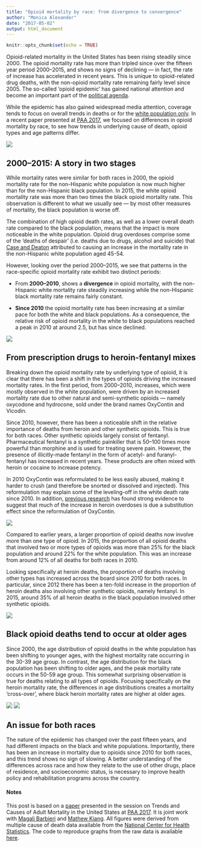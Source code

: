 ```yaml
---
title: "Opioid mortality by race: from divergence to convergence"
author: "Monica Alexander"
date: "2017-05-02"
output: html_document
---
```



```r
knitr::opts_chunk$set(echo = TRUE)
```

Opioid-related mortality in the United States has been rising steadily since 2000. The opioid mortality rate has more than tripled since over the fifteen year period 2000--2015, and shows no signs of declining --- in fact, the rate of increase has accelerated in recent years. This is unique to opioid-related drug deaths, with the non-opioid mortality rate remaining fairly level since 2005. The so-called 'opioid epidemic' has gained national attention and become an important part of the [political agenda](https://www.vox.com/policy-and-politics/2017/3/29/15089618/trump-opioid-epidemic-executive-order). 

While the epidemic has also gained widespread media attention, coverage tends to focus on overall trends in deaths or for the [white population only](https://www.nytimes.com/2016/01/17/science/drug-overdoses-propel-rise-in-mortality-rates-of-young-whites.html). In a recent paper presented at [PAA 2017](https://paa.confex.com/paa/2017/webprogrampreliminary/Paper16497.html), we focused on differences in opioid mortality by race, to see how trends in underlying cause of death, opioid types and age patterns differ. 

![](/img/opiod_plots/fig1_nood_v_ci.png)

## 2000--2015: A story in two stages

While mortality rates were similar for both races in 2000, the opioid mortality rate for the non-Hispanic white population is now much higher than for the non-Hispanic black population. In 2015, the white opioid mortality rate was more than two times the black opioid mortality rate. This observation is different to what we usually see --- by most other measures of mortality, the black population is worse off. 

The combination of high opioid death rates, as well as a lower overall death rate compared to the black population, means that the impact is more noticeable in the white population. Opioid drug overdoses comprise some of the 'deaths of despair' (i.e. deaths due to drugs, alcohol and suicide) that [Case and Deaton](https://www.brookings.edu/bpea-articles/mortality-and-morbidity-in-the-21st-century/) attributed to causing an increase in the mortality rate in the non-Hispanic white population aged 45-54. 

However, looking over the period 2000--2015, we see that patterns in the race-specific opioid mortality rate exhibit two distinct periods:

- From **2000--2010**, shows a **divergence** in opioid mortality, with the non-Hispanic white mortality rate steadily increasing while the non-Hispanic black mortality rate remains fairly constant. 

- **Since 2010** the opioid mortality rate has been increasing at a similar pace for both the white and black populations. As a consequence, the relative risk of opioid mortality in the white to black populations reached a peak in 2010 at around 2.5, but has since declined. 

![](/img/opiod_plots/paa_2017_fig.png)

## From prescription drugs to heroin-fentanyl mixes
Breaking down the opioid mortality rate by underlying type of opioid, it is clear that there has been a shift in the types of opioids driving the increased mortality rates. In the first period, from 2000--2010, increases, which were mostly observed in the white population, were driven by an increased mortality rate due to other natural and semi-synthetic opioids --- namely oxycodone and hydrocone, sold under the brand names OxyContin and Vicodin. 

Since 2010, however, there has been a noticeable shift in the relative importance of deaths from heroin and other synthetic opioids. This is true for both races. Other synthetic opioids largely consist of fentanyl. Pharmaceutical fentanyl is a synthetic painkiller that is 50--100 times more powerful than morphine and is used for treating severe pain. However, the presence of illicitly-made fentanyl in the form of acetyl- and furanyl-fentanyl has increased in recent years. These products are often mixed with heroin or cocaine to increase potency.

In 2010 OxyContin was reformulated to be less easily abused, making it harder to crush (and therefore be snorted or dissolved and injected). This reformulation may explain some of the leveling-off in the white death rate since 2010. In addition, [previous research](http://www.nber.org/papers/w23031) has found strong evidence to suggest that much of the increase in heroin overdoses is due a substitution effect since the reformulation of OxyContin.

![](/img/opiod_plots/fig4_t40_adjusted_race_lines_v_ci.png)

Compared to earlier years, a larger proportion of opioid deaths now involve more than one type of opioid. In 2015, the proportion of all opioid deaths that involved two or more types of opioids was more than 25\% for the black population and around 22\% for the white population. This was an increase from around 12\% of all deaths for both races in 2010. 

Looking specifically at heroin deaths, the proportion of deaths involving other types has increased across the board since 2010 for both races. In particular, since 2012 there has been a ten-fold increase in the proportion of heroin deaths also involving other synthetic opioids, namely fentanyl. In 2015, around 35\% of all heroin deaths in the black population involved other synthetic opioids. 

![](/img/opiod_plots/fig9_t401_combos_v_ci.png)

## Black opioid deaths tend to occur at older ages 
Since 2000, the age distribution of opioid deaths in the white population has been shifting to younger ages, with the highest mortality rate occurring in the 30-39 age group. In contrast, the age distribution for the black population has been shifting to older ages, and the peak mortality rate occurs in the 50-59 age group. This somewhat surprising observation is true for deaths relating to all types of opioids. Focusing specifically on the heroin mortality rate, the differences in age distributions creates a mortality 'cross-over', where black heroin mortality rates are higher at older ages. 

![](/img/opiod_plots/fig5_asmr_race_all_errorbars.png)
![](/img/opiod_plots/fig7_t40_heroin_ci.png)

## An issue for both races
The nature of the epidemic has changed over the past fifteen years, and had different impacts on the black and white populations. Importantly, there has been an increase in mortality due to opioids since 2010 for both races, and this trend shows no sign of slowing. A better understanding of the differences across race and how they relate to the use of other drugs, place of residence, and socioeconomic status, is necessary to improve health policy and rehabilitation programs across the country.

#### Notes
This post is based on a [paper](https://github.com/MJAlexander/opioid-mcd/blob/master/report/paa_2017_paper/paa.pdf) presented in the session on Trends and Causes of Adult Mortality in the United States
at [PAA 2017](https://paa.confex.com/paa/2017/webprogrampreliminary/Paper16497.html). It is joint work with [Magali Barbieri](http://www.demog.berkeley.edu/directories/profiles/barbieri.shtml) and [Mathew Kiang](https://mathewkiang.com/). All figures were derived from multiple cause of death data available from the [National Center for Health Statistics](https://www.cdc.gov/nchs/nvss/deaths.htm). The code to reproduce graphs from the raw data is available [here](https://github.com/MJAlexander/opioid-mcd).

